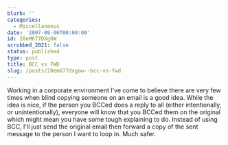 ```yaml
---
blurb: ''
categories:
  - Miscellaneous
date: '2007-09-06T00:00:00'
id: 20eM677DXgOW
scrubbed_2021: false
status: published
type: post
title: BCC vs FWD
slug: /posts/20em677dxgow--bcc-vs-fwd
---
```


Working in a corporate environment I've come to believe there are
very few times when blind copying someone on an email is a good
idea. While the idea is nice, if the person you BCCed does a reply
to all (either intentionally, or unintentionally), everyone will
know that you BCCed them on the original which might mean you have
some tough explaining to do. Instead of using BCC, I'll just send
the original email then forward a copy of the sent message to the
person I want to loop in. Much safer.

